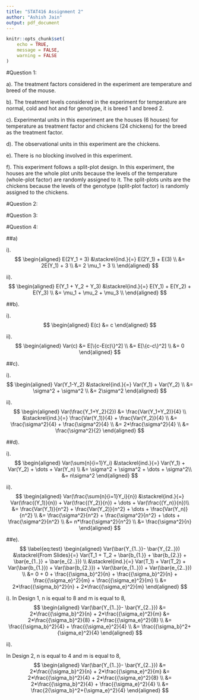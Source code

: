 ```yaml
---
title: "STAT416 Assignment 2"
author: "Ashish Jain"
output: pdf_document
---
```


```r
knitr::opts_chunk$set(
    echo = TRUE,
    message = FALSE,
    warning = FALSE
)
```

#Question 1:

a). The treatment factors considered in the experiment are temperature and breed of the mouse.

b). The treatment levels considered in the experiment for temperature are normal, cold and hot and for genotype, it is breed 1 and breed 2.

c). Experimental units in this experiment are the houses (6 houses) for temperature as treatment factor and chickens (24 chickens) for the breed as the treatment factor.

d). The observational units in this experiment are the chickens.

e). There is no blocking involved in this experiment.

f). This experiment follows a split-plot design. In this experiment, the houses are the whole plot units because the levels of the temperature (whole-plot factor) are randomly assigned to it. The split-plots units are the chickens because the levels of the genotype (split-plot factor) is randomly assigned to the chickens.

#Question 2:


#Question 3:


#Question 4:

##a) 

i). 
$$
\begin{aligned}
 E(2Y_1 + 3) &\stackrel{ind.}{=} E(2Y_1) + E(3) \\
  &= 2E(Y_1) + 3 \\
  &= 2 \mu_1 + 3 \\
\end{aligned}
$$

ii).
$$
\begin{aligned}
 E(Y_1 + Y_2 + Y_3) &\stackrel{ind.}{=} E(Y_1) + E(Y_2) + E(Y_3) \\
  &= \mu_1 + \mu_2 + \mu_3 \\
\end{aligned}
$$

##b).

i).
$$
\begin{aligned}
 E(c) &= c
\end{aligned}
$$

ii).
$$
\begin{aligned}
 Var(c) &= E[\{c-E(c)\}^2] \\
 &= E[\{c-c\}^2] \\
 &= 0
\end{aligned}
$$

##c).

i).
$$
\begin{aligned}
 Var(Y_1-Y_2) &\stackrel{ind.}{=} Var(Y_1) + Var(Y_2) \\
 &= \sigma^2 + \sigma^2 \\
 &= 2\sigma^2
\end{aligned}
$$

ii).
$$
\begin{aligned}
 Var(\frac{Y_1+Y_2}{2}) &= \frac{Var(Y_1+Y_2)}{4} \\
 &\stackrel{ind.}{=} \frac{Var(Y_1)}{4} + \frac{Var(Y_2)}{4} \\
 &= \frac{\sigma^2}{4} + \frac{\sigma^2}{4} \\
 &= 2*\frac{\sigma^2}{4} \\
 &= \frac{\sigma^2}{2}
\end{aligned}
$$

##d).

i).
$$
\begin{aligned}
 Var(\sum{n}{i=1}Y_i) &\stackrel{ind.}{=} Var(Y_1) + Var(Y_2) + \dots + Var(Y_n) \\
 &= \sigma^2 + \sigma^2 + \dots + \sigma^2\\
 &= n\sigma^2
\end{aligned}
$$

ii).
$$
\begin{aligned}
 Var(\frac{\sum{n}{i=1}Y_i}{n}) &\stackrel{ind.}{=} Var(\frac{(Y_1)}{n}) + Var(\frac{(Y_2)}{n}) + \dots + Var(\frac{(Y_n)}{n})\\
 &= \frac{Var(Y_1)}{n^2} + \frac{Var(Y_2)}{n^2} + \dots + \frac{Var(Y_n)}{n^2} \\
 &= \frac{\sigma^2}{n^2} + \frac{\sigma^2}{n^2} + \dots + \frac{\sigma^2}{n^2} \\
 &= n*\frac{\sigma^2}{n^2} \\
 &= \frac{\sigma^2}{n}
\end{aligned}
$$

##e).
$$
\label{eq:test}
\begin{aligned}
 Var(\bar{Y_{1..}}- \bar{Y_{2..}}) &\stackrel{From Slides}{=} Var(T_1 + T_2 + \bar{b_{1.}} + \bar{b_{2.}} + \bar{e_{1..}} + \bar{e_{2..}}) \\
 &\stackrel{ind.}{=} Var(T_1) + Var(T_2) + Var(\bar{b_{1.}}) + Var(\bar{b_{2.}}) + Var(\bar{e_{1..}}) + Var(\bar{e_{2..}}) \\
 &= 0 + 0 + \frac{{\sigma_b}^2}{n} + \frac{{\sigma_b}^2}{n} + \frac{{\sigma_e}^2}{m} + \frac{{\sigma_e}^2}{m} \\
 &= 2*\frac{{\sigma_b}^2}{n} + 2*\frac{{\sigma_e}^2}{m}
\end{aligned}
$$

i).
In Design 1, n is equal to 8 and m is equal to 8,
$$
\begin{aligned}
 Var(\bar{Y_{1..}}- \bar{Y_{2..}}) &= 2*\frac{{\sigma_b}^2}{n} + 2*\frac{{\sigma_e}^2}{m}
 &= 2*\frac{{\sigma_b}^2}{8} + 2*\frac{{\sigma_e}^2}{8} \\ 
 &= \frac{{\sigma_b}^2}{4} + \frac{{\sigma_e}^2}{4} \\ 
 &= \frac{{\sigma_b}^2+{\sigma_e}^2}{4}
\end{aligned}
$$

ii).

In Design 2, n is equal to 4 and m is equal to 8,
$$
\begin{aligned}
 Var(\bar{Y_{1..}}- \bar{Y_{2..}}) &= 2*\frac{{\sigma_b}^2}{n} + 2*\frac{{\sigma_e}^2}{m}
 &= 2*\frac{{\sigma_b}^2}{4} + 2*\frac{{\sigma_e}^2}{8} \\ 
 &= 2*\frac{{\sigma_b}^2}{4} + \frac{{\sigma_e}^2}{4} \\ 
 &= \frac{2{\sigma_b}^2+{\sigma_e}^2}{4}
\end{aligned}
$$

